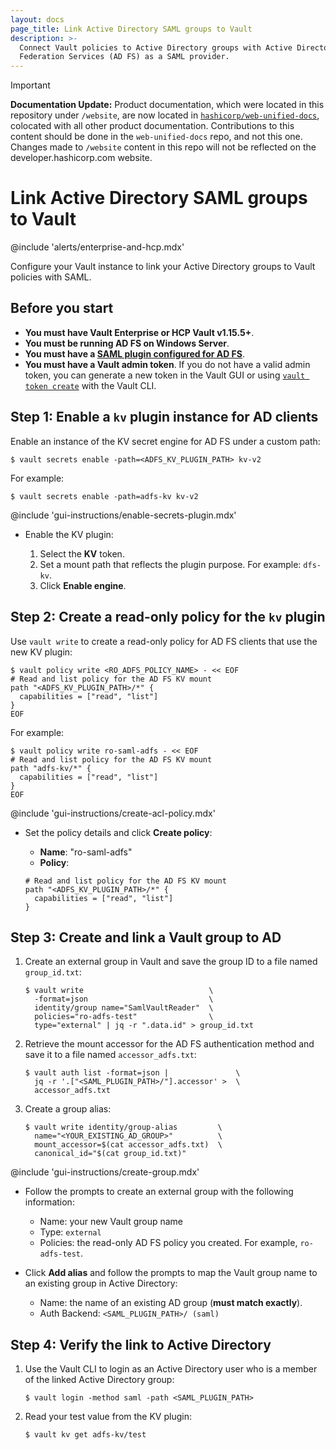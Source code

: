 ```yaml
---
layout: docs
page_title: Link Active Directory SAML groups to Vault
description: >-
  Connect Vault policies to Active Directory groups with Active Directory
  Federation Services (AD FS) as a SAML provider.
---
```


> [!IMPORTANT]  
> **Documentation Update:** Product documentation, which were located in this repository under `/website`, are now located in [`hashicorp/web-unified-docs`](https://github.com/hashicorp/web-unified-docs), colocated with all other product documentation. Contributions to this content should be done in the `web-unified-docs` repo, and not this one. Changes made to `/website` content in this repo will not be reflected on the developer.hashicorp.com website.

# Link Active Directory SAML groups to Vault

@include 'alerts/enterprise-and-hcp.mdx'

Configure your Vault instance to link your Active Directory groups to Vault
policies with SAML.



## Before you start

- **You must have Vault Enterprise or HCP Vault v1.15.5+**.
- **You must be running AD FS on Windows Server**.
- **You must have a [SAML plugin configured for AD FS](/vault/docs/auth/saml/adfs)**.
- **You must have a Vault admin token**. If you do not have a valid admin
   token, you can generate a new token in the Vault GUI or using
   [`vault token create`](/vault/docs/commands/token/create) with the Vault CLI.



## Step 1: Enable a `kv` plugin instance for AD clients

<Tabs>

<Tab heading="Vault CLI" group="cli">

Enable an instance of the KV secret engine for AD FS under a custom path:

```shell-session
$ vault secrets enable -path=<ADFS_KV_PLUGIN_PATH> kv-v2
```

For example:

<CodeBlockConfig hideClipboard>

```shell-session
$ vault secrets enable -path=adfs-kv kv-v2
```

</CodeBlockConfig>

</Tab>

<Tab heading="Vault GUI" group="gui">

@include 'gui-instructions/enable-secrets-plugin.mdx'

- Enable the KV plugin:

    1. Select the **KV** token.
    1. Set a mount path that reflects the plugin purpose. For example: `dfs-kv`.
    1. Click **Enable engine**.

</Tab>

</Tabs>


## Step 2: Create a read-only policy for the `kv` plugin

<Tabs>

<Tab heading="Vault CLI" group="cli">

Use `vault write` to create a read-only policy for AD FS clients that use the
new KV plugin:

```shell-session
$ vault policy write <RO_ADFS_POLICY_NAME> - << EOF
# Read and list policy for the AD FS KV mount
path "<ADFS_KV_PLUGIN_PATH>/*" {
  capabilities = ["read", "list"]
}
EOF
```

For example:

<CodeBlockConfig hideClipboard>

```shell-session
$ vault policy write ro-saml-adfs - << EOF
# Read and list policy for the AD FS KV mount
path "adfs-kv/*" {
  capabilities = ["read", "list"]
}
EOF
```

</CodeBlockConfig>

</Tab>

<Tab heading="Vault GUI" group="gui">

@include 'gui-instructions/create-acl-policy.mdx'

- Set the policy details and click **Create policy**:

    - **Name**: "ro-saml-adfs"
    - **Policy**:
    ```hcl
    # Read and list policy for the AD FS KV mount
    path "<ADFS_KV_PLUGIN_PATH>/*" {
      capabilities = ["read", "list"]
    }
    ```

</Tab>

</Tabs>



## Step 3: Create and link a Vault group to AD

<Tabs>

<Tab heading="Vault CLI" group="cli">

1. Create an external group in Vault and save the group ID to a file named
   `group_id.txt`:

   ```shell-session
   $ vault write                            \
     -format=json                           \
     identity/group name="SamlVaultReader"  \
     policies="ro-adfs-test"                \
     type="external" | jq -r ".data.id" > group_id.txt
   ```

1. Retrieve the mount accessor for the AD FS authentication method and save it
   to a file named `accessor_adfs.txt`:

   ```shell-session
   $ vault auth list -format=json |               \
     jq -r '.["<SAML_PLUGIN_PATH>/"].accessor' >  \
     accessor_adfs.txt
   ```

1. Create a group alias:

   ```shell-session
   $ vault write identity/group-alias         \
     name="<YOUR_EXISTING_AD_GROUP>"          \
     mount_accessor=$(cat accessor_adfs.txt)  \
     canonical_id="$(cat group_id.txt)"
   ```


</Tab>

<Tab heading="Vault GUI" group="gui">

@include 'gui-instructions/create-group.mdx'

- Follow the prompts to create an external group with the following
  information:
     - Name: your new Vault group name
     - Type: `external`
     - Policies: the read-only AD FS policy you created. For example,
       `ro-adfs-test`.

- Click **Add alias** and follow the prompts to map the Vault group name to an
  existing group in Active Directory:
   - Name: the name of an existing AD group (**must match exactly**).
   - Auth Backend: `<SAML_PLUGIN_PATH>/ (saml)`

</Tab>

</Tabs>


## Step 4: Verify the link to Active Directory

1. Use the Vault CLI to login as an Active Directory user who is a member of
   the linked Active Directory group:

   ```shell-session
   $ vault login -method saml -path <SAML_PLUGIN_PATH>
   ```

1. Read your test value from the KV plugin:

   ```shell-session
   $ vault kv get adfs-kv/test
   ```
